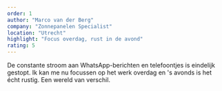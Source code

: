 ```yaml
---
order: 1
author: "Marco van der Berg"
company: "Zonnepanelen Specialist"
location: "Utrecht"
highlight: "Focus overdag, rust in de avond"
rating: 5
---
```

De constante stroom aan WhatsApp-berichten en telefoontjes is eindelijk gestopt. Ik kan me nu focussen op het werk overdag en 's avonds is het écht rustig. Een wereld van verschil.
